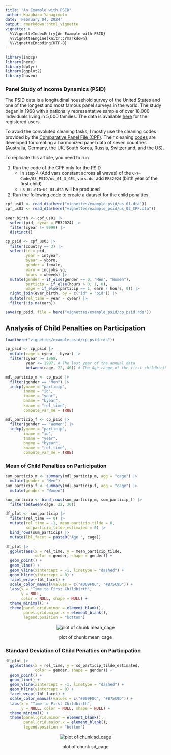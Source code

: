 ```yaml
---
title: "An Example with PSID"
author: Kazuharu Yanagimoto
date: 'February 04, 2024'
output: rmarkdown::html_vignette
vignette: >
  %\VignetteIndexEntry{An Example with PSID}
  %\VignetteEngine{knitr::rmarkdown}
  %\VignetteEncoding{UTF-8}
---
```





```r
library(indcp)
library(here)
library(dplyr)
library(ggplot2)
library(haven)
```

### Panel Study of Income Dynamics (PSID)

The PSID data is a longitudinal household survey of the United States
and one of the longest and most famous panel surveys in the world.
The study began in 1968 with a nationally representative sample of over 18,000
individuals living in 5,000 families.
The data is available [here](https://psidonline.isr.umich.edu) for the registered users.

To avoid the convoluted cleaning tasks,
I mostly use the cleaning codes provided by the [Comparative Panel File (CPF)](https://www.cpfdata.com).
Their cleaning [codes](https://www.cpfdata.com) are developed
for creating a harmonized panel data of seven countries
(Australia, Germany, the UK, South Korea, Russia, Switzerland, and the US).

To replicate this article, you need to run

1. Run the code of the CPF only for the PSID
    - In step 4 (Add vars constant across all waves) of the `CPF-Code/03_PSID/us_01_3_GEt_vars.do`, add `ER32024` (birth year of the first child)
    - `us_01.dta`-`us_03.dta` will be produced
1. Run the following code to create a dataset for the child penalties


```r
cpf_us01 <- read_dta(here("vignettes/example_psid/us_01.dta"))
cpf_us03 <- read_dta(here("vignettes/example_psid/us_03_CPF.dta"))

ever_birth <- cpf_us01 |>
  select(pid, cyear = ER32024) |>
  filter(cyear != 9999) |>
  distinct()

cp_psid <- cpf_us03 |>
  filter(country == 3) |>
  select(id = pid,
         year = intyear,
         byear = yborn,
         gender = female,
         earn = incjobs_yg,
         hours = whweek) |>
  mutate(gender = if_else(gender == 0, "Men", "Women"),
         particip = if_else(hours > 0, 1, 0),
         wage = if_else(particip == 1, earn / hours, 0)) |>
  right_join(ever_birth, by = c("id" = "pid")) |>
  mutate(rel_time = year - cyear) |>
  filter(!is.na(earn))

save(cp_psid, file = here("vignettes/example_psid/cp_psid.rds"))
```

## Analysis of Child Penalties on Participation


```r
load(here("vignettes/example_psid/cp_psid.rds"))

cp_psid <- cp_psid |>
  mutate(cage = cyear - byear) |>
  filter(cyear >= 1968,
         year <= 1997, # The last year of the annual data
         between(cage, 22, 40)) # The Age range of the first childbirth
```


```r
mdl_particip_m <- cp_psid |>
  filter(gender == "Men") |>
  indcp(yname = "particip",
        iname = "id",
        tname = "year",
        bname = "byear",
        kname = "rel_time",
        compute_var_me = TRUE)

mdl_particip_f <- cp_psid |>
  filter(gender == "Women") |>
  indcp(yname = "particip",
        iname = "id",
        tname = "year",
        bname = "byear",
        kname = "rel_time",
        compute_var_me = TRUE)
```

### Mean of Child Penalties on Participation


```r
sum_particip_m <- summary(mdl_particip_m, agg = "cage") |>
  mutate(gender = "Men")
sum_particip_f <- summary(mdl_particip_f, agg = "cage") |>
  mutate(gender = "Women")

sum_particip <- bind_rows(sum_particip_m, sum_particip_f) |>
  filter(between(cage, 22, 30))

df_plot <- sum_particip |>
  filter(rel_time == 0) |>
  mutate(rel_time = -1, mean_particip_tilde = 0,
         sd_particip_tilde_estimated = 0) |>
  bind_rows(sum_particip) |>
  mutate(lbl_facet = paste0("Age ", cage))

df_plot |>
  ggplot(aes(x = rel_time, y = mean_particip_tilde,
             color = gender, shape = gender)) +
  geom_point() +
  geom_line() +
  geom_vline(xintercept = -1, linetype = "dashed") +
  geom_hline(yintercept = 0) +
  facet_wrap(~lbl_facet) +
  scale_color_manual(values = c("#009F8C", "#B75C9D")) +
  labs(x = "Time to First Childbirth",
       y = NULL,
       color = NULL, shape = NULL) +
  theme_minimal() +
  theme(panel.grid.minor = element_blank(),
        panel.grid.major.x = element_blank(),
        legend.position = "bottom")
```

<div class="figure" style="text-align: center">
<img src="figure/mean_cage-1.svg" alt="plot of chunk mean_cage"  />
<p class="caption">plot of chunk mean_cage</p>
</div>

### Standard Deviation of Child Penalties on Participation


```r
df_plot |>
  ggplot(aes(x = rel_time, y = sd_particip_tilde_estimated,
             color = gender, shape = gender)) +
  geom_point() +
  geom_line() +
  geom_vline(xintercept = -1, linetype = "dashed") +
  geom_hline(yintercept = 0) +
  facet_wrap(~lbl_facet) +
  scale_color_manual(values = c("#009F8C", "#B75C9D")) +
  labs(x = "Time to First Childbirth",
       y = NULL, color = NULL, shape = NULL) +
  theme_minimal() +
  theme(panel.grid.minor = element_blank(),
        panel.grid.major.x = element_blank(),
        legend.position = "bottom")
```

<div class="figure" style="text-align: center">
<img src="figure/sd_cage-1.svg" alt="plot of chunk sd_cage"  />
<p class="caption">plot of chunk sd_cage</p>
</div>
